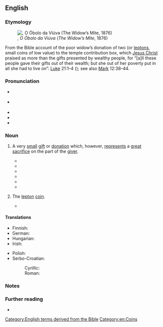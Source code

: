 ==English==
{{was wotd|2018|October|26}}

===Etymology===
[[File:João Zeferino da Costa - O óbolo da viúva, 1876.jpg|thumb|{{w|João Zeferino da Costa}}, ''O Óbolo da Viúva'' (''The Widow’s Mite'', 1876){{refn|group=n|note=n1|From the collection of the {{w|Museu Nacional de Belas Artes}}, [[Rio de Janeiro]], [[Brazil]].}}]]

From the Bible account of the poor widow’s donation of two {{l|en|mite|mites}} (or [[lepton]]s, small coins of low value) to the temple contribution box, which [[Jesus Christ]] praised as more than the gifts presented by wealthy people, for “[a]ll these people gave their gifts out of their wealth; but she out of her poverty put in all she had to live on”: [[Luke]] 21:1–4 (''{{w|New International Version}}''); see also [[Mark]] 12:38–44.

===Pronunciation===
* {{a|RP}} {{IPA|en|/ˈwɪdəʊz ˈmaɪt/}}
* {{a|GA}} {{IPA|en|/ˈwɪdoʊz ˈmaɪt/}}
* {{audio|en|en-au-widow's mite.ogg|Audio (AU)}}
* {{rhymes|en|aɪt|s=3}}
* {{hyphenation|en|wi|dow's mite}}

===Noun===
{{en-noun|head=[[widow]][[-'s|'s]] [[mite]]}}

# {{lb|en|idiomatic}} A very [[small]] [[gift#Noun|gift]] or [[donation]] which, however, [[represent]]s a [[great #Adjective|great]] [[sacrifice#Noun|sacrifice]] on the part of the [[giver]].
#* {{quote-book|en|author=George Lawson|chapter=XIII|title=An Exposition of the Epistle to the Hebrewes.{{nb...|Wherein the Text is cleared; ''Theopolitica'' Improved: The Socinian Comment Examined.}}|location=London|publisher=Printed by J. S. for George Sawbridge,{{nb...|at the sign of the Bible on Ludgate-Hill}}|year=1662|section=verse 16|page=354|pageurl=https://books.google.com/books?id=Cej5TfGOUQcC&pg=PA354|oclc=54203674|passage=The matter of this Duty, is ſomething of theſe worldly Goods which God hath given us, are juſtly our own, and which we may ſpare, though never ſo little, if but the poor '''Widow's mite''': for God requires our Charity according to our portion, we must give willingly and plentifully.}}
#* {{RQ:Melville Moby-Dick|chapter=Fast-fish and Loose-fish|page=443|passage=What are the sinews and souls of Russian serfs and Republican slaves but Fast-Fish, whereof possession is the whole of the law? What to the rapacious landlord is the '''widow's''' last '''mite''' but a Fast-Fish?}}
#* {{quote-book|en|author=Frederick Locker|authorlink=Frederick Locker-Lampson|chapter=The Widow’s Mite|title=London Lyrics|location=London|publisher=[[w:Chapman & Hall|Chapman and Hall]],{{nb...|Piccadilly.}}|year=1857|page=72|pageurl=https://books.google.com/books?id=ZlkCAAAAQAAJ&pg=PA72|oclc=2065982|passage=The widow had but only one, / A puny and decrepid son; / But day and night, / Though fretful oft, and weak, and small, / A loving child, he was her all— / The '''widow's mite'''.}}
#* {{quote-book|en|author=[Elizabeth Rundle Charles]|authorlink=Elizabeth Charles|chapter=VII|title=The Draytons and the Davenants: A Story of the Civil Wars|edition=author’s|location=New York, N.Y.|publisher=M. W. Dodd,{{nb...|506 Broadway.}}|year=1866|page=270|pageurl=https://books.google.com/books?id=yl9LAAAAIAAJ&pg=PA270|oclc=8957473|passage=“''A'' mite and the ‘'''widow’s mite''',’ are some way apart, my dear,” said Aunt Dorothy; “your ‘'''widow’s mite''',’ I suppose, might be the parsonage and the glebe, and those cows in your uncle’s park and meadow. Take care what you offer to the Lord. He sometimes takes us at our word. And there are plunderers abroad who take their own estimate of people’s mites, widows’ and others.”}}
#* {{RQ:Joyce Ulysses|chapter=Episode 13: Nausicaa|page=363|passage=That widow on Monday was it outside Cramer's that looked at me. Buried the poor husband but progressing favorably on the premium. Her '''widow's mite'''.}}
#* {{quote-book|en|author=Gwynne Forster|chapter=1|chapterurl=https://books.google.com/books?id=h-NOAwAAQBAJ&pg=PT16|title=What Matters Most|series=Arabesque Contemporary Romance|location=Washington, D.C.|publisher={{w|Kimani Press}}|year=2008|isbn=978-0-373-83106-7|passage=After the woman who gave me those ties left me that day, a cloud of guilt hung over me, and I couldn't shake it. It stayed with me through the night. I couldn't sleep. The woman was in her late sixties at the least, and she walked as if she carried the world on her shoulders. But she'd found a way to thank me. And I knew it was the '''widow's mite'''.}}
# {{lb|en|numismatics}} The [[lepton]] [[coin#Noun|coin]].
#* {{quote-book|en|author=Ralph L. Stephenson|chapter=6|title=The Biblical Guide to Wealth, Health, and Happiness|location=Victoria, B.C.|publisher={{w|Trafford Publishing}}|year=2002|page=131|pageurl=https://books.google.com/books?id=6KQeUN0wdiIC&pg=PA131|isbn=|passage=Leptons became famous as the "'''widows mites'''" when Christ observed a widow donating two of them to the temple treasury. Christ noted that she had donated more than everyone else had because that was all she had. The two mites were worth about 70 cents to one dollar in modern buying power, or about enough for a meal of beans.}}

====Translations====
{{trans-top|very small gift or donation}}
* Finnish: {{t|fi|[[lesken]] [[ropo]]}}
* German: {{t+|de|Scherflein|n}}
* Hungarian: {{t+|hu|[[szegény]] [[özvegy]][[özvegyasszony|(asszony)]] [[két]] [[fillér]]je}}
* Irish: {{t|ga|cianóg na baintrí|f}}
{{trans-mid}}
* Polish: {{t+|pl|wdowi grosz|m}}
* Serbo-Croatian:
*: Cyrillic: {{t|sh|цр̏кавица|f}}
*: Roman: {{t+|sh|cȑkavica|f}}
{{trans-bottom}}

{{trans-see|(''numismatics'') lepton|lepton}}

===Notes===
{{reflist|group=n}}

===Further reading===
* {{pedia|lesson of the widow's mite}}

[[Category:English terms derived from the Bible]]
[[Category:en:Coins]]